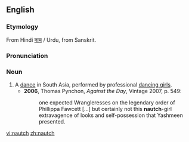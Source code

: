==English==
{{wikipedia}}
===Etymology===
From Hindi [[नाच]] / Urdu, from Sanskrit.

===Pronunciation===
{{IPA|/nɔːtʃ/}}

===Noun===
{{en-noun|-}}

# A [[dance]] in South Asia, performed by professional [[dancing girls]].
#*'''2006''', Thomas Pynchon, ''Against the Day'', Vintage 2007, p. 549:
#*:one expected Wrangleresses on the legendary order of Phillippa Fawcett [...] but certainly not this '''nautch'''-girl extravagence of looks and self-possession that Yashmeen presented.

[[vi:nautch]]
[[zh:nautch]]